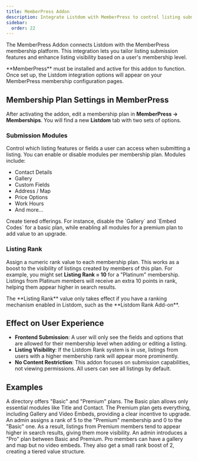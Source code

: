 ```yaml
---
title: MemberPress Addon
description: Integrate Listdom with MemberPress to control listing submission features and listing rank by membership level.
sidebar:
  order: 22
---
```


The MemberPress Addon <Badge text="Pro"/> connects Listdom with the MemberPress membership platform. This integration lets you tailor listing submission features and enhance listing visibility based on a user's membership level.

<Aside type="note">
**MemberPress** must be installed and active for this addon to function. Once set up, the Listdom integration options will appear on your MemberPress membership configuration pages.
</Aside>

## Membership Plan Settings in MemberPress
After activating the addon, edit a membership plan in **MemberPress → Memberships**. You will find a new **Listdom** tab with two sets of options.

### Submission Modules
Control which listing features or fields a user can access when submitting a listing. You can enable or disable modules per membership plan. Modules include:
- Contact Details
- Gallery
- Custom Fields
- Address / Map
- Price Options <Badge text="Pro"/>
- Work Hours <Badge text="Pro"/>
- And more...

<Aside type="tip">
Create tiered offerings. For instance, disable the `Gallery` and `Embed Codes` for a basic plan, while enabling all modules for a premium plan to add value to an upgrade.
</Aside>

### Listing Rank
Assign a numeric rank value to each membership plan. This works as a boost to the visibility of listings created by members of this plan. For example, you might set **Listing Rank = 10** for a "Platinum" membership. Listings from Platinum members will receive an extra 10 points in rank, helping them appear higher in search results.

<Aside type="note">
The **Listing Rank** value only takes effect if you have a ranking mechanism enabled in Listdom, such as the **Listdom Rank Add-on**.
</Aside>

## Effect on User Experience
- **Frontend Submission**: A user will only see the fields and options that are allowed for their membership level when adding or editing a listing.
- **Listing Visibility**: If the Listdom Rank system is in use, listings from users with a higher membership rank will appear more prominently.
- **No Content Restriction**: This addon focuses on submission capabilities, not viewing permissions. All users can see all listings by default.

## Examples
<CardGrid>
  <Card title="Basic vs. Premium Plan Features">
    A directory offers "Basic" and "Premium" plans. The Basic plan allows only essential modules like Title and Contact. The Premium plan gets everything, including Gallery and Video Embeds, providing a clear incentive to upgrade.
  </Card>
  <Card title="Boosting Premium Member Listings">
    An admin assigns a rank of 5 to the "Premium" membership and 0 to the "Basic" one. As a result, listings from Premium members tend to appear higher in search results, giving them more visibility.
  </Card>
  <Card title="Creating a Mid-Tier Plan">
    An admin introduces a "Pro" plan between Basic and Premium. Pro members can have a gallery and map but no video embeds. They also get a small rank boost of 2, creating a tiered value structure.
  </Card>
</CardGrid>

<LinkCard href="https://memberpress.com" title="MemberPress Official Website" description="Learn more about MemberPress memberships and features on the official site." />